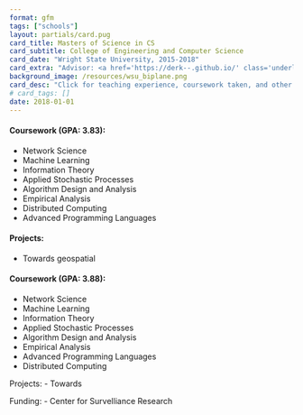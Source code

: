 ```yaml
---
format: gfm
tags: ["schools"]
layout: partials/card.pug
card_title: Masters of Science in CS
card_subtitle: College of Engineering and Computer Science
card_date: "Wright State University, 2015-2018"
card_extra: "Advisor: <a href='https://derk--.github.io/' class='underline cursor-pointer' style='color: #0000EE;'>Derek Doran</a>"
background_image: /resources/wsu_biplane.png
card_desc: "Click for teaching experience, coursework taken, and other details..." 
# card_tags: []
date: 2018-01-01
---
```



<div class="flex items-center px-2 py-1 bg-gray-100">
  <h4 class="font-bold bg-gray-100"> Coursework (GPA: 3.83): </h4>
</div>
<div class="p-2 overflow-auto px-4 py-2 bg-white-100">  
  <ul class="lisc-desc text-sm space-y-2">
    <li> Network Science </li> 
    <li> Machine Learning </li> 
    <li> Information Theory </li> 
    <li> Applied Stochastic Processes </li> 
    <li> Algorithm Design and Analysis </li> 
    <li> Empirical Analysis </li> 
    <li> Distributed Computing </li>  
    <li> Advanced Programming Languages </li> 
  </ul>
</div>

<div class="flex items-center px-2 py-1 bg-gray-100">
  <h4 class="font-bold bg-gray-100"> Projects: </h4>
</div>
<div class="p-2 overflow-auto px-4 py-2 bg-white-100">  
  <ul class="lisc-desc text-sm space-y-2">
    <li> Towards geospatial  </li> 
  </ul>
</div>

#### Coursework (GPA: 3.88):
  - Network Science 
  - Machine Learning
  - Information Theory
  - Applied Stochastic Processes
  - Algorithm Design and Analysis
  - Empirical Analysis
  - Advanced Programming Languages
  - Distributed Computing

Projects: 
  - Towards

Funding: 
  - Center for Survelliance Research